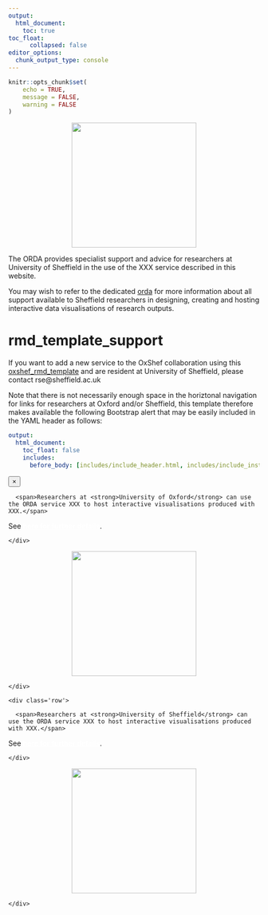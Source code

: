 ```yaml
---
output:
  html_document:
    toc: true
toc_float:
      collapsed: false
editor_options: 
  chunk_output_type: console
---
```


```r
knitr::opts_chunk$set(
	echo = TRUE,
	message = FALSE,
	warning = FALSE
)
```


<div class='row'>

<div class="col-md-4 align-self-center">

<center>

<img src="images/rse-sheffield_logo.png" width="250px">

</center>


</div>

<div class="col-md-8 align-self-center">

The ORDA provides specialist support and advice for researchers at University of Sheffield in the use of the XXX service described in this website.

You may wish to refer to the dedicated [orda](rse.shef.ac.uk) for more information about all support available to Sheffield researchers in designing, creating and hosting interactive data visualisations of research outputs.

</div>

</div>

# rmd_template_support

If you want to add a new service to the OxShef collaboration using this [oxshef_rmd_template](github.com/OxShef/oxshef_rmd_template) and are resident at University of Sheffield, please contact rse@sheffield.ac.uk

Note that there is not necessarily enough space in the horiztonal navigation for links for researchers at Oxford and/or Sheffield, this template therefore makes available the following Bootstrap alert that may be easily included in the YAML header as follows:

```yaml
output:
  html_document:
    toc_float: false
    includes:
      before_body: [includes/include_header.html, includes/include_institutional-support.html]
```

<!--html_preserve-->

<div class="alert alert-info alert-dismissible" role="alert">


<div class='container-fluid'>
  <button type="button" class="close" data-dismiss="alert" aria-label="Close"><span aria-hidden="true">&times;</span></button>
</div>
<div class='row'>

  <div class='col-md-6 align-self-center'>


 <div class='row'>

  <div class='col-sm-6 align-self-center'>

      <span>Researchers at <strong>University of Oxford</strong> can use the ORDA service XXX to host interactive visualisations produced with XXX.</span>
See <a href='idn_info.html' style='color:#fff;font-weight:bold'>here for further details</a>.</span>

    </div>

  <div class='col-sm-6 align-self-center'>

<center>
    <img src='images/idn_logo.png' width='250px'></img>
</center>
    </div>


  </div>

</div>

  <div class='col-md-6 align-self-center'>

    <div class='row'>

  <div class='col-sm-6 align-self-center'>

      <span>Researchers at <strong>University of Sheffield</strong> can use the ORDA service XXX to host interactive visualisations produced with XXX.</span>
See <a href='orda_info.html' style='color:#fff;font-weight:bold'>here for further details</a>.</span>

    </div>

  <div class='col-sm-6 align-self-center'>
<center>
    <img src='images/rse-sheffield_logo.png' width='250px'></img>
</center>
    </div>


  </div>

  </div>

</div>


</div>

<!--/html_preserve-->